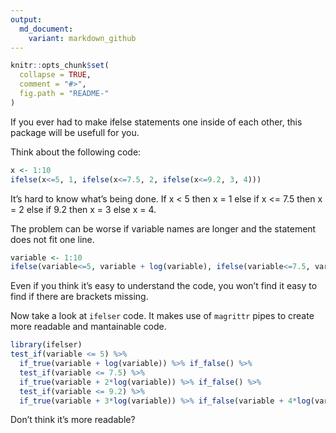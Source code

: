 ```yaml
---
output:
  md_document:
    variant: markdown_github
---
```


```r
knitr::opts_chunk$set(
  collapse = TRUE,
  comment = "#>",
  fig.path = "README-"
)
```

If you ever had to make ifelse statements one inside of each other, this package will be usefull for you.

Think about the following code:

```r
x <- 1:10
ifelse(x<=5, 1, ifelse(x<=7.5, 2, ifelse(x<=9.2, 3, 4)))
```

It's hard to know what's being done. If x < 5 then x = 1 else if x <= 7.5 then
x = 2 else if 9.2 then x = 3 else x = 4.

The problem can be worse if variable names are longer and the statement does not fit one line.

```r
variable <- 1:10
ifelse(variable<=5, variable + log(variable), ifelse(variable<=7.5, variable + 2*log(variable), ifelse(variable<=9.2, variable + 3*log(variable), variable + 4*log(variable))))
```

Even if you think it's easy to understand the code, you won't find it easy to find if there are brackets missing.

Now take a look at `ifelser` code. It makes use of `magrittr` pipes to create more readable and mantainable code.

```r
library(ifelser)
test_if(variable <= 5) %>% 
  if_true(variable + log(variable)) %>% if_false() %>%
  test_if(variable <= 7.5) %>% 
  if_true(variable + 2*log(variable)) %>% if_false() %>%
  test_if(variable <= 9.2) %>% 
  if_true(variable + 3*log(variable)) %>% if_false(variable + 4*log(variable))
```

Don't think it's more readable?


